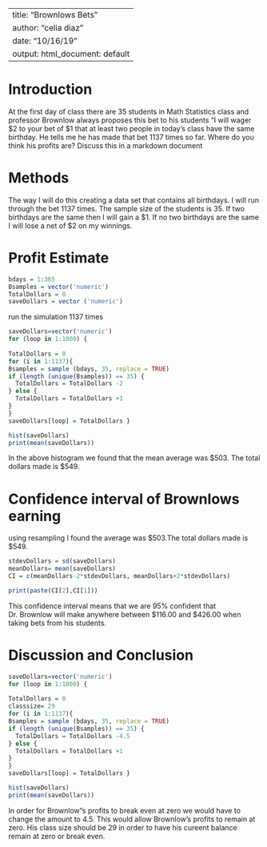 ---
title: "Brownlows Bets"
author: "celia diaz"
date: "10/16/19"
output: html_document: default
 ---

<!-- We recommend you use git branches -- create a separate branch for each major section i.e. Introduction, Methods, Results, Inferential Results, and Discussion and Conclusions - leave the YAML block untouched until the final merge where you put in your own name !-->

# Introduction

<!--In this section you explain what you are trying to show.  Where did the data come from?  What is the research or other question you are trying to answer?!-->

 At the first day of class there are 35 students in Math Statistics class and professor Brownlow always proposes this bet to his students "I will wager $2 to your bet of $1 that at least two people in today's class have  the same birthday.  He tells me he has made that bet 1137 times so far. Where do you think his profits are? Discuss this in a markdown document

# Methods

<!--Decide on your methods:  In this section explain the approach you will take to attack the issue --- how will you decide on a likely estimate of professor Brownlow's earnings or losses after 1137 bets. Also explain how you construct a 95% confidence interval about your estimate of his winnings !-->

The way I will do this creating a data set that contains all birthdays. I will run through the bet 1137 times. The sample size of the students is 35. If two birthdays are the same then I will gain a $1. If no two birthdays are the same I will lose a net of $2 on my winnings. 


# Profit Estimate

<!--Explain and display the results of your method of coming up with the estimate of professor Brownlows betting!-->
```{r}
bdays = 1:365
Bsamples = vector('numeric')
TotalDollars = 0
saveDollars = vector ('numeric')

```
run the simulation 1137 times
```{r}


saveDollars=vector('numeric')
for (loop in 1:1000) {
  
TotalDollars = 0
for (i in 1:1137){
Bsamples = sample (bdays, 35, replace = TRUE)
if (length (unique(Bsamples)) == 35) {
  TotalDollars = TotalDollars -2
} else {
  TotalDollars = TotalDollars +1
}
}
saveDollars[loop] = TotalDollars }

hist(saveDollars)
print(mean(saveDollars))

```
In the above histogram we found that the mean average was $503. 
The total dollars made is $549. 




# Confidence interval of Brownlows earning

<!--Explain and display your method of coming up with a 95% confidence interval of  professor Brownlows-->
using resampling I found the average was $503.The total dollars made is $549.

```{r}
stdevDollars = sd(saveDollars)
meanDollars= mean(saveDollars)
CI = c(meanDollars-2*stdevDollars, meanDollars+2*stdevDollars) 

print(paste(CI[2],CI[1]))
```
This confidence interval means that we are 95% confident that Dr. Brownlow will make anywhere between $116.00 and $426.00 when taking bets from his students.


# Discussion and Conclusion

<!--Discussion and conclusion here.  If professor Brownlow is consistantly making or losing money how could he change his payout so that his profits center on zero?  Also discuss what size his class should be in order to have his current scheme balance at zero profit.!-->

```{r}
saveDollars=vector('numeric')
for (loop in 1:1000) {
  
TotalDollars = 0
classsize= 29
for (i in 1:1137){
Bsamples = sample (bdays, 35, replace = TRUE)
if (length (unique(Bsamples)) == 35) {
  TotalDollars = TotalDollars -4.5
} else {
  TotalDollars = TotalDollars +1
}
}
saveDollars[loop] = TotalDollars }

hist(saveDollars)
print(mean(saveDollars))

```

In order for Brownlow"s profits to break even at zero we would have to change the amount to 4.5. This would allow Brownlow's profits to remain at zero.
His class size should be 29 in order to have his cureent balance remain at zero or break even.
